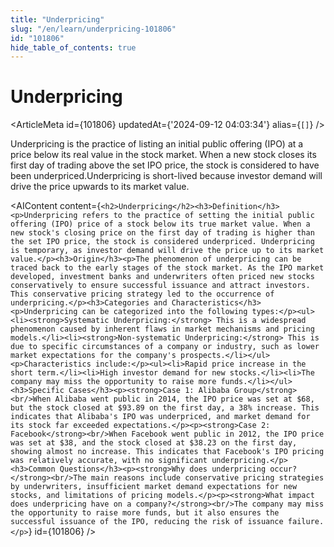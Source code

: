 ```yaml
---
title: "Underpricing"
slug: "/en/learn/underpricing-101806"
id: "101806"
hide_table_of_contents: true
---
```



# Underpricing

<ArticleMeta id={101806} updatedAt={'2024-09-12 04:03:34'} alias={`[]`} />
<div className='border-solid border-b border-t-0 my-4 border-[var(--ifm-color-gray-300)]' />

Underpricing is the practice of listing an initial public offering (IPO) at a price below its real value in the stock market. When a new stock closes its first day of trading above the set IPO price, the stock is considered to have been underpriced.Underpricing is short-lived because investor demand will drive the price upwards to its market value.

<AIContent content={`<h2>Underpricing</h2><h3>Definition</h3><p>Underpricing refers to the practice of setting the initial public offering (IPO) price of a stock below its true market value. When a new stock's closing price on the first day of trading is higher than the set IPO price, the stock is considered underpriced. Underpricing is temporary, as investor demand will drive the price up to its market value.</p><h3>Origin</h3><p>The phenomenon of underpricing can be traced back to the early stages of the stock market. As the IPO market developed, investment banks and underwriters often priced new stocks conservatively to ensure successful issuance and attract investors. This conservative pricing strategy led to the occurrence of underpricing.</p><h3>Categories and Characteristics</h3><p>Underpricing can be categorized into the following types:</p><ul><li><strong>Systematic Underpricing:</strong> This is a widespread phenomenon caused by inherent flaws in market mechanisms and pricing models.</li><li><strong>Non-systematic Underpricing:</strong> This is due to specific circumstances of a company or industry, such as lower market expectations for the company's prospects.</li></ul><p>Characteristics include:</p><ul><li>Rapid price increase in the short term.</li><li>High investor demand for new stocks.</li><li>The company may miss the opportunity to raise more funds.</li></ul><h3>Specific Cases</h3><p><strong>Case 1: Alibaba Group</strong><br/>When Alibaba went public in 2014, the IPO price was set at $68, but the stock closed at $93.89 on the first day, a 38% increase. This indicates that Alibaba's IPO was underpriced, and market demand for its stock far exceeded expectations.</p><p><strong>Case 2: Facebook</strong><br/>When Facebook went public in 2012, the IPO price was set at $38, and the stock closed at $38.23 on the first day, showing almost no increase. This indicates that Facebook's IPO pricing was relatively accurate, with no significant underpricing.</p><h3>Common Questions</h3><p><strong>Why does underpricing occur?</strong><br/>The main reasons include conservative pricing strategies by underwriters, insufficient market demand expectations for new stocks, and limitations of pricing models.</p><p><strong>What impact does underpricing have on a company?</strong><br/>The company may miss the opportunity to raise more funds, but it also ensures the successful issuance of the IPO, reducing the risk of issuance failure.</p>`} id={101806} />
